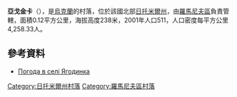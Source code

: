 {{coord|50|7|40|N|28|7|16|E|scale:30000|display=title}}

'''亞戈金卡'''（{{lang-uk|Ягодинка}}），是[[烏克蘭|烏克蘭]]的村落，位於該國北部[[日托米爾州|日托米爾州]]，由[[羅馬尼夫區|羅馬尼夫區]]負責管轄，面積0.12平方公里，海拔高度238米，2001年人口511，人口密度每平方公里4,258.33人。

==參考資料==
* [http://weather.in.ua/ua/zhitomirskaja/29484 Погода в селі Ягодинка] {{Wayback|url=http://weather.in.ua/ua/zhitomirskaja/29484 |date=20111219161350 }}

{{DEFAULTSORT:Ягодинка}}
[[Category:日托米爾州村落|Category:日托米爾州村落]]
[[Category:羅馬尼夫區村落|Category:羅馬尼夫區村落]]


{{Zhytomyr-geo-stub}}